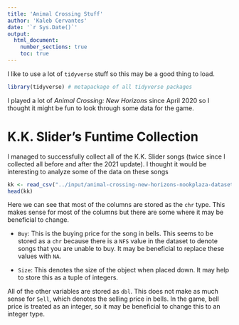 ```yaml
---
title: 'Animal Crossing Stuff'
author: 'Kaleb Cervantes'
date: '`r Sys.Date()`'
output:
  html_document:
    number_sections: true
    toc: true
---
```


I like to use a lot of `tidyverse` stuff so this may be a good thing to load.
```r
library(tidyverse) # metapackage of all tidyverse packages
```

I played a lot of *Animal Crossing: New Horizons* since April 2020 so I thought it might be fun to look through some data for the game.

# K.K. Slider's Funtime Collection
I managed to successfully collect all of the K.K. Slider songs (twice since I collected all before and after the 2021 update).
I thought it would be interesting to analyze some of the data on these songs
```r
kk <- read_csv("../input/animal-crossing-new-horizons-nookplaza-dataset/music.csv")
head(kk)
```

Here we can see that most of the columns are stored as the `chr` type. This makes sense for most of the columns but there are some where it may be beneficial to change.

* `Buy`: This is the buying price for the song in bells.
This seems to be stored as a `chr` because there is a `NFS` value in the dataset to denote songs that you are unable to buy.
It may be beneficial to replace these values with `NA`.

* `Size`: This denotes the size of the object when placed down. It may help to store this as a tuple of integers.

All of the other variables are stored as `dbl`. This does not make as much sense for `Sell`, which denotes the selling price in bells.
In the game, bell price is treated as an integer, so it may be beneficial to change this to an integer type.